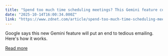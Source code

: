 ```yaml
---
title: "Spend too much time scheduling meetings? This Gemini feature could save you the hassle"
date: "2025-10-14T16:00:34.000Z"
link: "https://www.zdnet.com/article/spend-too-much-time-scheduling-meetings-this-gemini-feature-could-save-you-the-hassle/"
---
```


Google says this new Gemini feature will put an end to tedious emailing. Here's how it works.

[Read more](https://www.zdnet.com/article/spend-too-much-time-scheduling-meetings-this-gemini-feature-could-save-you-the-hassle/)
